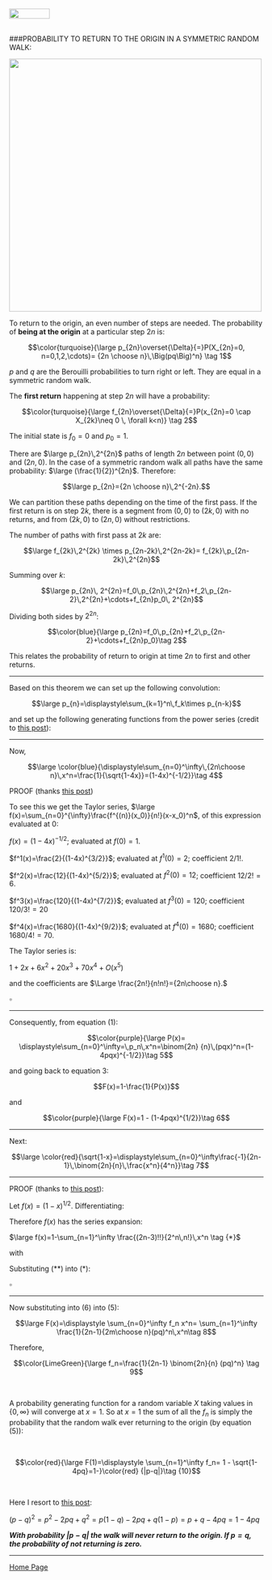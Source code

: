 <br>
<a href="http://rinterested.github.io/statistics/index.html">
<img HEIGHT="20" WIDTH="80" src="https://cloud.githubusercontent.com/assets/9312897/10556783/a27a26fa-745c-11e5-9b1a-2d5bd737387a.PNG"></a>
<br><br>

###PROBABILITY TO RETURN TO THE ORIGIN IN A SYMMETRIC RANDOM WALK:
<br>



<img height="500" width="500" src="https://cloud.githubusercontent.com/assets/9312897/16595391/da0bb3d4-42bc-11e6-8c11-97dc9200189e.png">

To return to the origin, an even number of steps are needed. The probability of **being at the origin** at a particular step $2n$ is:

$$\color{turquoise}{\large p_{2n}\overset{\Delta}{=}P(X_{2n}=0, n=0,1,2,\cdots)= {2n \choose n}\,\Big(pq\Big)^n} \tag 1$$

$p$ and $q$ are the Berouilli probabilities to turn right or left. They are equal in a symmetric random walk.

The **first return** happening at step $2n$ will have a probability:

$$\color{turquoise}{\large f_{2n}\overset{\Delta}{=}P(x_{2n}=0 \cap X_{2k}\neq 0 \, \forall k<n)} \tag 2$$

The initial state is $f_0=0$ and $p_0=1$.

There are $\large p_{2n}\,2^{2n}$ paths of length $2n$ between point $(0,0)$ and $(2n,0)$. In the case of a symmetric random walk all paths have the same probability: $\large (\frac{1}{2})^{2n}$. Therefore:


$$\large p_{2n}={2n \choose n}\,2^{-2n}.$$


We can partition these paths depending on the time of the first pass. If the first return is on step $2k$, there is a segment from $(0,0)$ to $(2k,0)$ with no returns, and from $(2k,0)$ to $(2n,0)$ without restrictions.

The number of paths with first pass at $2k$ are:

$$\large f_{2k}\,2^{2k} \times p_{2n-2k}\,2^{2n-2k}= f_{2k}\,p_{2n-2k}\,2^{2n}$$

Summing over $k$:

$$\large p_{2n}\, 2^{2n}=f_0\,p_{2n}\,2^{2n}+f_2\,p_{2n-2}\,2^{2n}+\cdots+f_{2n}p_0\, 2^{2n}$$

Dividing both sides by $2^{2n}$:

$$\color{blue}{\large p_{2n}=f_0\,p_{2n}+f_2\,p_{2n-2}+\cdots+f_{2n}p_0}\tag 2$$

This relates the probability of return to origin at time $2n$ to first and other returns.


---

Based on this theorem we can set up the following convolution:

$$\large p_{n}=\displaystyle\sum_{k=1}^n\,f_k\times p_{n-k}$$

and set up the following generating functions from the power series (credit to [this post](http://math.stackexchange.com/a/1851051/152225)):


\begin{eqnarray*}
P(x)&=&\sum_{n=0}^\infty p_n x^n\\[5pt]
&=&1+\sum_{n=1}^\infty p_n x^n\\[5pt]
&=&1+\sum_{n=1}^\infty \sum_{k=1}^n f_k p_{n-k}  x^n\\[5pt]
&=&1+\sum_{k=1}^\infty \sum_{n=k}^\infty  f_k p_{n-k}  x^n\\[5pt]
&=&1+\sum_{k=1}^\infty f_k x^k \sum_{n=k}^\infty  p_{n-k}  x^{n-k}\\[5pt]
&=&1+\sum_{k=0}^\infty f_k x^k \sum_{j=0}^\infty  p_{j}  x^{j}\\[5pt]
&=&\Large \color{orange}{1+F(x) P(x)}\tag 3
\end{eqnarray*}


---

Now, 

$$\large \color{blue}{\displaystyle\sum_{n=0}^\infty\,{2n\choose n}\,x^n=\frac{1}{\sqrt{1-4x}}=(1-4x)^{-1/2}}\tag 4$$


PROOF (thanks [this post](http://math.stackexchange.com/a/1849538/152225))

To see this we get the Taylor series, $\large f(x)=\sum_{n=0}^{\infty}\frac{f^{(n)}(x_0)}{n!}(x-x_0)^n$, of this expression evaluated at $0$:

$f(x)=(1-4x)^{-1/2}$; evaluated at $f(0)=1.$

$f^1(x)=\frac{2}{(1-4x)^{3/2}}$; evaluated at $f^1(0)=2$; coefficient $2/1!$.

$f^2(x)=\frac{12}{(1-4x)^{5/2}}$; evaluated at $f^2(0)=12$; coefficient $12/2!=6$.

$f^3(x)=\frac{120}{(1-4x)^{7/2}}$; evaluated at $f^3(0)=120$; coefficient $120/3!=20$

$f^4(x)=\frac{1680}{(1-4x)^{9/2}}$; evaluated at $f^4(0)=1680$; coefficient $1680/4!=70$.

The Taylor series is:

$1+2 x+6 x^2+20 x^3+70 x^4+O\left(x^5\right)$

and the coefficients are $\Large \frac{2n!}{n!n!}={2n\choose n}.$

$\square$

---

Consequently, from equation $(1)$:

$$\color{purple}{\large P(x)= \displaystyle\sum_{n=0}^\infty=\,p_n\,x^n=\binom{2n} {n}\,(pqx)^n=(1-4pqx)^{-1/2}}\tag 5$$

and going back to equation 3:

$$F(x)=1-\frac{1}{P(x)}$$

and

$$\color{purple}{\large F(x)=1 - (1-4pqx)^{1/2}}\tag 6$$

---

Next:

$$\large \color{red}{\sqrt{1-x}=\displaystyle\sum_{n=0}^\infty\frac{-1}{2n-1}\,\binom{2n}{n}\,\frac{x^n}{4^n}}\tag 7$$


---

PROOF (thanks to [this post](http://math.stackexchange.com/a/1849811/152225)):


Let $f(x)=(1-x)^{1/2}$. Differentiating:

\begin{align}
f^{(1)}(x)&=(-1)\left(\frac12\right) (1-x)^{-1/2}\\\\
f^{(2)}(x)&=(-1)^2\left(\frac12\right) \left(-\frac12\right) (1-x)^{-3/2} \\\\
f^{(3)}(x)&=(-1)^3\left(\frac12\right) \left(-\frac12\right) \left(-\frac32\right) (1-x)^{-5/2}\\\\
f^{(4)}(x)&=(-1)^4\left(\frac12\right) \left(-\frac12\right) \left(-\frac32\right)\left(-\frac52\right) (1-x)^{-7/2}\\\\
\vdots\\\\
f^{(n)}(x)&=-\frac{(2n-3)!!}{2^n}(1-x)^{-(2n-1)/2} \\\\
\end{align}

Therefore $f(x)$ has the series expansion:

$\large f(x)=1-\sum_{n=1}^\infty \frac{(2n-3)!!}{2^n\,n!}\,x^n \tag {*}$

with

\begin{align}
(2n-3)!!&=(2n-3)(2n-5)(2n-7)\cdots(5)(3)(1)\\\\
&=\frac{(2n-3)!}{(2n-4)(2n-6)(2n-8)\cdots (6)(4)(2)}\\\\
&=\frac{(2n-3)!}{2^{n-2}(n-2)!}\\\\
&=\frac{(2n)!}{(2n-1)2^n\,n!}\\\\
&=\frac{n!}{(2n-1)2^n}\binom{2n}{n} \tag {**}
\end{align}

Substituting (**) into (*):

\begin{align}
f(x)&=1-\sum_{n=1}^\infty \frac{1}{4^n(2n-1)}\binom{2n}{n}\,x^n\\\\
&=-\sum_{n=1}^\infty \frac{1}{4^n(2n-1)}\binom{2n}{n}\,x^n
\end{align}

$\square$

---

Now substituting into $(6)$ into $(5)$:

$$\large F(x)=\displaystyle \sum_{n=0}^\infty f_n x^n= \sum_{n=1}^\infty \frac{1}{2n-1}{2m\choose n}(pq)^n\,x^n\tag 8$$

Therefore,

$$\color{LimeGreen}{\large f_n=\frac{1}{2n-1} \binom{2n}{n} (pq)^n} \tag 9$$


<br>

A probability generating function for a random variable $X$ taking values in $\{0,\infty\}$ will converge at $x=1$. So at $x=1$ the sum of all the $f_n$ is simply the probability that the random walk ever returning to the origin (by equation $(5)$):

<br>

$$\color{red}{\large F(1)=\displaystyle \sum_{n=1}^\infty f_n= 1 - \sqrt{1-4pq}=1-}\color{red} {|p-q|}\tag {10}$$

<br>

Here I resort to [this post](http://math.stackexchange.com/a/1850414/152225):

$(p-q)^2=p^2-2pq+q^2=p(1-q)-2pq+q(1-p)=p+q-4pq=1-4pq$


***With probability $|p-q|$ the walk will never return to the origin. If $p=q$, the probability of not returning is zero.***

---

<a href="http://rinterested.github.io/statistics/index.html">Home Page</a>
